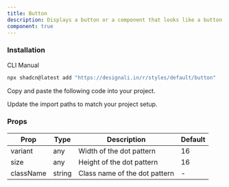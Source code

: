 ```yaml
---
title: Button
description: Displays a button or a component that looks like a button.
component: true
---
```


<div className="grid gap-3 lg:grid-cols-2 xl:grid-cols-2">
  <ComponentPreview name="button-01" />
  <ComponentPreview name="button-02" />
  <ComponentPreview name="button-03" />
  <ComponentPreview name="button-04" />
  <ComponentPreview name="button-05" />
  <ComponentPreview name="button-06" />
  <ComponentPreview name="button-07" />
  <ComponentPreview name="button-08" />
  <ComponentPreview name="button-09" />
  <ComponentPreview name="button-10" />
  <ComponentPreview name="button-11" />
  <ComponentPreview name="button-12" />
  <ComponentPreview name="button-13" />
  <ComponentPreview name="button-14" />
  <ComponentPreview name="button-15" />
  <ComponentPreview name="button-16" />
  <ComponentPreview name="button-17" />
  <ComponentPreview name="button-18" />
  <ComponentPreview name="button-19" />
  <ComponentPreview name="button-20" />
  <ComponentPreview name="button-21" />
  <ComponentPreview name="button-22" />
  <ComponentPreview name="button-23" />
  <ComponentPreview name="button-24" />
  <ComponentPreview name="button-25" />
  <ComponentPreview name="button-26" />
  <ComponentPreview name="button-27" />
  <ComponentPreview name="button-28" />
  <ComponentPreview name="button-29" />
  <ComponentPreview name="button-30" />
  <ComponentPreview name="button-31" />
  <ComponentPreview name="button-32" />
  <ComponentPreview name="button-33" />
  <ComponentPreview name="button-34" />
  <ComponentPreview name="button-35" />
  <ComponentPreview name="button-36" />
  <ComponentPreview name="button-37" />
  <ComponentPreview name="button-38" />
  <ComponentPreview name="button-39" />
  <ComponentPreview name="button-40" />
  <ComponentPreview name="button-41" />
  <ComponentPreview name="button-42" />
  <ComponentPreview name="button-43" />
  <ComponentPreview name="button-44" />
  <ComponentPreview name="button-45" />
  <ComponentPreview name="button-46" />
  <ComponentPreview name="button-47" />
  <ComponentPreview name="button-48" />
  <ComponentPreview name="button-49" />
  <ComponentPreview name="button-50" />
  <ComponentPreview name="button-51" />
  <ComponentPreview name="button-52" />
  <ComponentPreview name="button-53" />
  <ComponentPreview name="button-54" />
</div>

### Installation

<Tabs className="w-full"  defaultValue="cli">

<TabsList>
  <TabsTrigger value="cli">CLI</TabsTrigger>
  <TabsTrigger value="manual">Manual</TabsTrigger>
</TabsList>
<TabsContent value="cli">

```bash
npx shadcn@latest add "https://designali.in/r/styles/default/button"
```

</TabsContent>

<TabsContent className="flex w-full"  value="manual">

<Steps>

<Step>Copy and paste the following code into your project.</Step>

<ComponentSource name="button" />

<Step>Update the import paths to match your project setup.</Step>

</Steps>

</TabsContent>

</Tabs>

### Props

| Prop      | Type   | Description                   | Default |
| --------- | ------ | ----------------------------- | ------- |
| variant   | any    | Width of the dot pattern      | 16      |
| size      | any    | Height of the dot pattern     | 16      |
| className | string | Class name of the dot pattern | -       |
